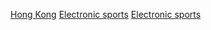 [[Category:各地电子竞技团队|Hong Kong]]
[[Category:香港體育隊|Electronic sports]]
[[Category:香港电子游戏界|Electronic sports]]